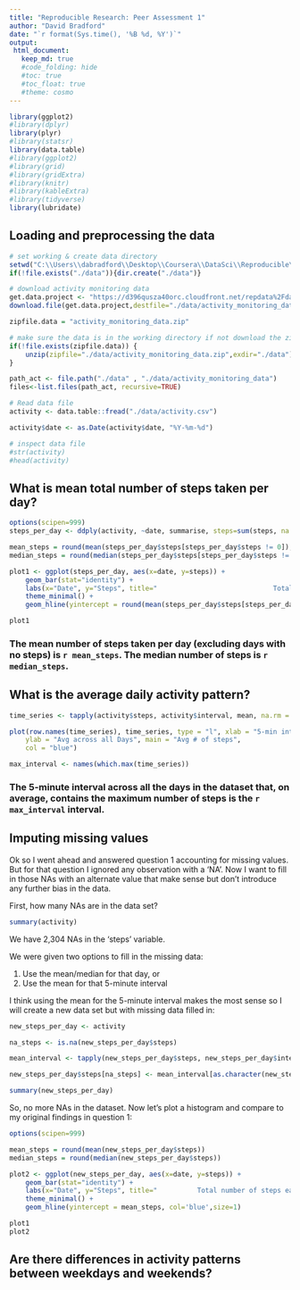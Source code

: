 ```yaml
---
title: "Reproducible Research: Peer Assessment 1"
author: "David Bradford"
date: "`r format(Sys.time(), '%B %d, %Y')`"
output:
 html_document:
   keep_md: true
   #code_folding: hide
   #toc: true
   #toc_float: true
   #theme: cosmo
---
```


```r
library(ggplot2)
#library(dplyr)
library(plyr)
#library(statsr)
library(data.table)
#library(ggplot2)
#library(grid)
#library(gridExtra)
#library(knitr)
#library(kableExtra)
#library(tidyverse)
library(lubridate)
```

## Loading and preprocessing the data

```r
# set working & create data directory
setwd("C:\\Users\\dabradford\\Desktop\\Coursera\\DataSci\\Reproducible\\RepData_PeerAssessment1")
if(!file.exists("./data")){dir.create("./data")}

# download activity monitoring data
get.data.project <- "https://d396qusza40orc.cloudfront.net/repdata%2Fdata%2Factivity.zip"
download.file(get.data.project,destfile="./data/activity_monitoring_data.zip",method="auto")

zipfile.data = "activity_monitoring_data.zip"

# make sure the data is in the working directory if not download the zip file into the to zipfile.data and unzip it
if(!file.exists(zipfile.data)) {        
    unzip(zipfile="./data/activity_monitoring_data.zip",exdir="./data")
} 

path_act <- file.path("./data" , "./data/activity_monitoring_data")
files<-list.files(path_act, recursive=TRUE)

# Read data file
activity <- data.table::fread("./data/activity.csv")

activity$date <- as.Date(activity$date, "%Y-%m-%d")

# inspect data file
#str(activity)
#head(activity)
```


## What is mean total number of steps taken per day?

```r
options(scipen=999)
steps_per_day <- ddply(activity, ~date, summarise, steps=sum(steps, na.rm = TRUE))

mean_steps = round(mean(steps_per_day$steps[steps_per_day$steps != 0]), 0)
median_steps = round(median(steps_per_day$steps[steps_per_day$steps != 0]), 0)

plot1 <- ggplot(steps_per_day, aes(x=date, y=steps)) + 
    geom_bar(stat="identity") +
    labs(x="Date", y="Steps", title="                             Total number of steps each day") +
    theme_minimal() +
    geom_hline(yintercept = round(mean(steps_per_day$steps[steps_per_day$steps != 0]), 0), col='blue',size=1)

plot1
```


### The mean number of steps taken per day (excluding days with no steps) is `r mean_steps`. The median number of steps is `r median_steps`.




## What is the average daily activity pattern?

```r
time_series <- tapply(activity$steps, activity$interval, mean, na.rm = TRUE)

plot(row.names(time_series), time_series, type = "l", xlab = "5-min interval", 
    ylab = "Avg across all Days", main = "Avg # of steps",
    col = "blue")

max_interval <- names(which.max(time_series))
```

### The 5-minute interval across all the days in the dataset that, on average, contains the maximum number of steps is the `r max_interval` interval.



## Imputing missing values

Ok so I went ahead and answered question 1 accounting for missing values.  But for that question I ignored any observation with a 'NA'.  Now I want to fill in those NAs with an alternate value that make sense but don't introduce any further bias in  the data.

First, how many NAs are in the data set?

```r
summary(activity)
```

We have 2,304 NAs in the 'steps' variable.

We were given two options to fill in the missing data:

1.  Use the mean/median for that day, or
2.  Use the mean for that 5-minute interval

I think using the mean for the 5-minute interval makes the most sense so I will create a new data set but with missing data filled in:

```r
new_steps_per_day <- activity

na_steps <- is.na(new_steps_per_day$steps)

mean_interval <- tapply(new_steps_per_day$steps, new_steps_per_day$interval, mean, na.rm=TRUE)

new_steps_per_day$steps[na_steps] <- mean_interval[as.character(new_steps_per_day$interval[na_steps])]

summary(new_steps_per_day)
```

So, no more NAs in the dataset.  Now let's plot a histogram and compare to my original findings in question 1:

```r
options(scipen=999)

mean_steps = round(mean(new_steps_per_day$steps))
median_steps = round(median(new_steps_per_day$steps))

plot2 <- ggplot(new_steps_per_day, aes(x=date, y=steps)) + 
    geom_bar(stat="identity") +
    labs(x="Date", y="Steps", title="          Total number of steps each day (no missing values)") +
    theme_minimal() +
    geom_hline(yintercept = mean_steps, col='blue',size=1)

plot1
plot2
```




## Are there differences in activity patterns between weekdays and weekends?

